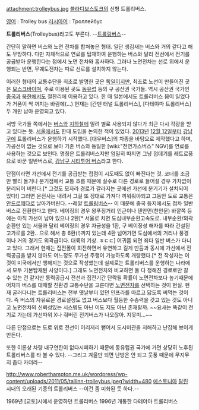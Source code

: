 attachment:trolleybus.jpg
[[블라디보스토크]]의 신형 트롤리버스.

[[영어]] : Trolley bus
[[러시아어]] : Троллейбус

'''트롤리버스'''(Trolleybus)라고도 부른다. --[[트롤링]]버스--

간단히 말하면 버스와 노면 전차를 합쳐놓은 형태. 일단 생김새는 버스와 거의 같다고 해도 무방하다. 다만 자체적으로 연료를 탑재하여 운행하는 버스와 달리 전선에서 전기를 공급받아 운행한다는 점에서 노면 전차와 흡사하다. 그러나 노면전차는 선로 위에서 운행되는 반면, 무궤도전차는 따로 선로를 설치하지 않는다.

이러한 형태의 교통수단을 최초로 발명한 곳은 [[독일]]이지만, 최초로 노선이 만들어진 곳은 [[모스크바]]이며, 주로 이용된 곳도 [[동유럽]] 등의 구 공산권 국가들. 역시 공산권 국가인 [[중국]]과 [[북한]]에서도 절찬리에 이용하고 있다. 한 때 일본에서도 트롤리버스 붐이 일었다가 거품이 싹 꺼지는 바람에(...) 현재는 [간덴 터널 트롤리버스], [다테야마 트롤리버스] 두 개만 남아 운영되고 있다.

서방 국가들 쪽에서는 [[버스]]와 [[지하철]]에 밀려 별로 사용되지 않다가 최근 다시 각광을 받고 있다는 듯. [[서울]]에서도 한때 도입을 논의한 적이 있었다. [[2013년]] [[12월 12일]]부터 [[강남구]]에 트롤리버스가 운행하기 시작했다. [대우버스]의 차종을 바탕으로 제작했다고 하며, 가공선이 없는 것으로 보아 기존 버스와 동일한 [wiki:"천연가스버스" NGV]를 연료를 사용하는 것으로 보인다. 명칭은 트롤리버스지만 엄밀히 따지면 그냥 껍데기를 레트로풍으로 바꾼 일반버스로, [http://barbiedol.tistory.com/m/post/485 강남구 시티투어 버스]라고 한다.

단점이라면 가선에서 전기를 공급받는 접점이 시도때도 없이 빠진다는 것. 코너를 조금만 빨리 돌거나 분기점에서 교통 흐름 때문에 실수로 다른 경로로 들어설 경우 가차없이 분리되어 버린다.[* 그것도 모자라 경로가 갈라지는 곳에선 가선에 분기기가 설치되어 있다!] 그러면 운전사는 내려서 그걸 또 장대로 가져다 끼워줘야되고 그동안 도로 교통은 [[안드로메다]]로 날아가버린다. --레알 [[트롤링]]버스-- 이 때문에 중국 등지에서도 점차 일반 버스로 전환한다고 한다. 베이징의 경우 왕푸징거리 인근이나 텐안먼(천안문) 바깥쪽 등에는 아직 가선이 남아 있으나 2환[* 서울로 치면 도심내부순환고속도로. 내부순환/외곽순환만 있는 서울과 달리 베이징의 경우 자금성을 1환, 구 베이징성 해자를 따라 건설된 고가로를 2환.. 으로 해서 총 6환(!)까지 있는데 4환 넘어가면 도심에서의 거리나 풍경이나 거의 경기도 외곽급이다. 대륙의 기상. ㅎㄷㄷ] 어귀쯤 되면 죄다 일반 버스가 다니고 있다. 그래서 현재는 집전폴이 회전하면서 유연하고 길게 만듬과 동시에 가선에서 전력공급을 받지 않아도 어느정도 무가선 주행이 가능하도록 개량했다.[* 전 작성자는 이것이 미국에서만 행해지는 것으로 작성했는데 실제로는 트롤리버스를 운행하는 나라에서 모두 기본탑재된 사양이다.] 그래도 노면전차와 비교하면 둘 다 정해진 경로로만 갈 수 있는 건 같지만 동력공급시 전선과 집전기간 단락될 확률이 노면전차보다 높기때문에 어차피 버스를 대채할 친환경 교통수단을 고른다면 [[노면전차]]를 선택하는 것이 현실. 현재 굴러다니는 트롤리버스는 전부 옛날부터 있던 인프라를 마르고 닳도록 써먹는 것이다. 즉 버스의 자유로운 경로설정도 없고 버스보다 월등한 수송력을 갖고 있는 것도 아니고 노면전차의 신뢰성있는 시스템도 아닌 이도 저도 아닌 존재랄까. ~~요새는 똑같이 전기로 가는데 가선따위 X나 줘버린 전기버스가 나오잖아. 지못미...~~

다른 단점으로는 도로 위로 전선이 이리저리 뻗어서 도시미관을 저해하고 난잡해 보이게 만든다.

또한 이론상 차량 내구연한이 없다시피하기 때문에 동유럽권 국가에 가면 상당히 노후된 트롤리버스를 타 볼 수 있다. --그리고 겨울만 되면 난방은 안 되고 웃풍 때문에 무지무지 춥다 카더라--

http://www.roberthampton.me.uk/wordpress/wp-content/uploads/2011/05/tallinn-trolleybus.jpeg?width=480
[[에스토니아]] [[탈린]] 시내의 오래된 기종의 트롤리버스 --이건 좀 미화된 듯 하다.--

{{{#!html
<iframe width="420" height="315" src="http://www.youtube.com/embed/_DXrksvTLIw" frameborder="0" allowfullscreen></iframe>
}}}
1969년 [교토]시에서 운영하던 트롤리버스
{{{#!html
<iframe width="420" height="315" src="http://www.youtube.com/embed/sQ782cgBH6c" frameborder="0" allowfullscreen></iframe>
}}}
1996년 개통한 다테야마 트롤리버스
